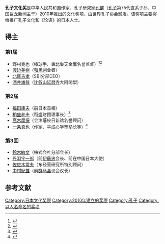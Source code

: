 '''孔子文化奖'''是中华人民共和国作家、孔子研究家[[孔健|孔健]]（[[孔子|孔子]]第75代直系子孙、中国巨龙新闻主干）2010年推出的文化奖项，由世界孔子协会颁发。该奖项主要奖给推广孔子文化和《论语》的日本人士。

== 得主 ==
=== 第1届 ===
* [[野村克也|野村克也]]（棒球手、[[東北樂天金鷹|東北樂天金鷹]]名誉监督）<ref name=searchina20110226>{{Cite news
|url=http://career.oricon.co.jp/news/85179/
|title=野村克也氏、論語精神で日中友好の架け橋　『孔子文化賞』受賞
|newspaper=[[oricon_career|oricon career]]
|date=2011-02-26
|language=ja
|accessdate=2015-02-28
|archive-date=2020-09-30
|archive-url=https://web.archive.org/web/20200930102856/https://career.oricon.co.jp/news/85179/
|dead-url=no
}}</ref><ref name=searchina20110227>{{Cite news
 |url       = http://www.sanspo.com/baseball/news/110226/bsr1102260505000-n1.htm
 |title     = ノムさん「孔子文化賞」受賞、夫人と出席
 |newspaper = SANSPO.COM
 |date      = 2011-02-26
 |language  = ja
}}{{dead link|date=2017年12月 |bot=InternetArchiveBot |fix-attempted=yes }}</ref>
* [[渡边美树|渡边美树]]（[[和民|和民]]创业者）
* [[北尾吉孝|北尾吉孝]]（SBI分部CEO）
* [[酒井雄哉|酒井雄哉]]（[[延曆寺|比叡山延暦寺]]大阿闍梨）

=== 第2届 ===
*[[福田康夫|福田康夫]]（前日本首相）
* [[稻盛和夫|稻盛和夫]]（稻盛财团理事长）<ref name=searchina20120228>{{Cite news
|url=http://www.kyoto-np.co.jp/economy/article/20120228000029
|title=稲盛氏に孔子文化賞　経営哲学、中国にも影響
|newspaper=京都新聞
|date=2012-02-28
|language=ja
|access-date=2015-02-28
|archive-url=https://web.archive.org/web/20120229233847/http://kyoto-np.co.jp/economy/article/20120228000029
|archive-date=2012-02-29
|dead-url=yes
}}</ref>
* [[高木厚保|高木厚保]]（会津藩校日新馆名誉顾问）
* [[一条真也|一条真也]]（作家、平成心学塾塾长等）<ref name=searchina20120223>{{Cite news
 |url         = http://sankei.jp.msn.com/region/news/120223/fkk12022302040000-n1.htm
 |title       = サンレー社長に孔子文化賞　論語入門書の出版
 |newspaper   = MSN産経ニュース
 |date        = 2012-02-23
 |language    = ja
 |deadurl     = yes
 |archiveurl  = https://web.archive.org/web/20120223142442/http://sankei.jp.msn.com/region/news/120223/fkk12022302040000-n1.htm
 |archivedate = 2012-02-23
 |accessdate  = 2015-02-28
}}</ref>

=== 第3回 ===
* [[鈴木敏文|鈴木敏文]]（株式会社分部会长）
* [[丹羽宇一郎|丹羽宇一郎]]（前[[伊藤忠|伊藤忠]]会长、前在中国日本大使）
* [[佐佐木常夫|佐佐木常夫]]（东经营研究所特別顾问）
* [[中村紀雄|中村紀雄]]（前[[群马县|群马县]]议会议长）

==参考文献==
{{reflist}}


{{DEFAULTSORT:K孔子}}
[[Category:日本文化奖项|Category:日本文化奖项]]
[[Category:2010年建立的奖项|Category:2010年建立的奖项]]
[[Category:孔子|Category:孔子]]
[[Category:以人名命名的奖项|Category:以人名命名的奖项]]